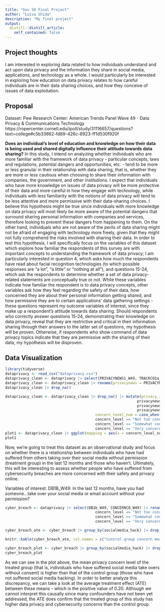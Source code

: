 ```yaml
---
title: "Gov 50 Final Project"
author: "Luísa Shida"
description: "My final project"
output:
  distill::distill_article:
    self_contained: false
---
```




## Project thoughts

I am interested in exploring data related to how individuals understand and act upon data privacy and the information they share in social media, applications, and technology as a whole. I would particularly be interested in exploring how education on data privacy relates to how careful individuals are in their data sharing choices, and how they conceive of issues of data exploitation.

## Proposal

Dataset: Pew Research Center: American Trends Panel Wave 49 - Data Privacy & Communications Technology
https://ropercenter.cornell.edu/ipoll/study/31116657/questions?text=college#c5b33662-fd89-426c-8923-ff1d530f920f

**Does an individual's level of education and knowledge on how their data is being used and shared digitally influence their attitude towards data sharing?** In this study, I intend on analyzing whether individuals who are more familiar with the framework of data privacy - particular concepts, laws and regulations, potential dangers and opportunities, etc. - tend to be more or less granular in their relationship with data sharing, that is, whether they are more or less cautious when choosing to share their information with companies, the government, and other institutions. I expect that individuals who have more knowledge on issues of data privacy will be more protective of their data and more careful in how they engage with technology, while individuals with less familiarity with the notions of data privacy will tend to be less attentive and more permissive with their data-sharing choices. I believe this hypothesis might be true since individuals with more knowledge on data privacy will most likely be more aware of the potential dangers that surround sharing personal information with companies and services, therefore looking to prevent these dangers from happening to them. On the other hand, individuals who are not aware of the perils of data sharing might not be afraid of engaging with technology more freely, given that they might not fully comprehend the risks involved with sharing their data. In order to test this hypothesis, I will specifically focus on the variables of this dataset which explore how familiar the respondents of this survey are with important concepts to understanding the framework of data privacy; I am particularly interested in question 4, which asks how much the respondents have read about facial recognition technologies (to which possible responses are "a lot", "a little" or "nothing at all"), and questions 15-24, which ask the respondents to determine whether a set of data privacy-related statements are conceptually true or not. While these variables indicate how familiar the respondent is to data privacy concepts, other variables ask how they feel regarding the safety of their data, how concerned they are about their personal information getting shared, and how permissive they are to certain applications' data gathering settings - these questions represent my outcome variables of interest, since they make up a respondent's attitude towards data sharing. Should respondents who correctly answer questions 15-24, demonstrating their knowledge on data privacy, reveal that they are restrictive and critical in their information sharing through their answers to the latter set of questions, my hypothesis will be proven. Otherwise, if respondents who show command of data privacy topics indicate that they are permissive with the sharing of their data, my hypothesis will be disproven.

## Data Visualization 

```r
library(tidyverse)
dataprivacy <- read_csv("dataprivacy.csv")
dataprivacy_clean <- dataprivacy |> select(PRIVACYNEWS1_W49, TRACKCO1a_W49, TRACKCO1b_W49, CONCERNCO_W49)
dataprivacy_clean <- dataprivacy_clean |> rename(privacynews = PRIVACYNEWS1_W49, onlinetracking_opinion = TRACKCO1a_W49, offlinetracking_opinion = TRACKCO1b_W49, concern_level = CONCERNCO_W49) 
dataprivacy_clean |> drop_na()
```
```r
dataprivacy_clean <- dataprivacy_clean |> drop_na() |> mutate(privacy_information = case_when(privacynews == "Not at all closely" ~ 0,
                                                            privacynews == "Not too closely" ~ 1,
                                                            privacynews == "Somewhat closely" ~ 2,
                                                            privacynews == "Very closely" ~ 3), 
                                         concern_level_num = case_when(concern_level == "Not at all concerned" ~ 1,
                                         concern_level == "Not too concerned" ~ 2,
                                         concern_level == "Somewhat concerned" ~ 3,
                                         concern_level == "Very concerned" ~ 4))
plot1 <- dataprivacy_clean |> ggplot(mapping = aes(x = concern_level_num, fill = privacynews)) + geom_bar(position = "dodge") + labs(x = "Level of Concern with Data Privacy", y = "Number of respondents") + scale_fill_discrete(name = "How closely respondent follows data news")
plot1

```

Now, we're going to treat this dataset as an observational study and focus on whether there is a relationship between individuals who have had suffered from others taking over their social media without permission (treatment group) in the last 12 months and those who haven't. Ultimately, this will be interesting to assess whether people who have suffered from cybersecurity breaches are more concerned with their safety and privacy online.

Variables of interest:
DB1B_W49: In the last 12 months, have you had someone...take over your social media or email account without your permission?


```r
cyber_breach <- dataprivacy |> select(DB1b_W49, CONCERNCO_W49) |> rename(socialmedia_crime = DB1b_W49, concern_level = CONCERNCO_W49) |> drop_na() |> filter(socialmedia_crime == "No"| socialmedia_crime == "Yes") |> mutate(socialmedia_hack = if_else(socialmedia_crime == "Yes", "Treated", "Control"),     concern_level_num = case_when(concern_level == "Not at all concerned" ~ 1,
                                         concern_level == "Not too concerned" ~ 2,
                                         concern_level == "Somewhat concerned" ~ 3,
                                         concern_level == "Very concerned" ~ 4))

cyber_breach_ate <- cyber_breach |> group_by(socialmedia_hack) |> drop_na() |> summarize(mean_concern = mean(concern_level_num)) |> pivot_wider(names_from = socialmedia_hack, values_from = mean_concern) |> mutate(ate = Treated - Control)

knitr::kable(cyber_breach_ate, col.names = c("Control group concern mean", "Treated group concern mean", "ATE"))

cyber_breach_plot <- cyber_breach |> group_by(socialmedia_hack) |> drop_na() |> summarize(mean_concern = mean(concern_level_num)) |> ggplot(mapping = aes(x = socialmedia_hack, y = mean_concern)) + geom_col(mapping = aes(fill = socialmedia_hack)) + labs(x = "Treatment", y ="Mean Concern Level")
cyber_breach_plot
```



As we can see in the plot above, the mean privacy concern level of the treated group (that is, individuals who have suffered social media take overs without consent) is higher than that of the control group (those who have not suffered social media hacking). In order to better analyze this discrepancy, we can take a look at the average treatment effect (ATE) between these means - which is the positive value of 0.20. Although we cannot interpret this causally since many confounders have not been yet addressed, the ATE does confirm that the treated group of this study has higher data privacy and cybersecurity concerns than the control group.









